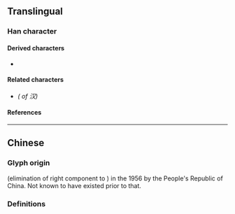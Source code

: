 {{also|漢}}
{{character info}}
==Translingual==
{{stroke order|strokes=5}}

===Han character===
{{Han char|rn=85|rad=水|as=02|sn=5|four=37140|canj=EE|ids=⿰氵又}}

====Derived characters====
* {{l|mul|[[𭇙]]}}

====Related characters====
* {{l|mul|[[漢]]}} ''({{w|Traditional Chinese|Traditional form}} of  汉)''

====References====
{{Han ref|kx=0604.091|hdz=31549.080|uh=6C49}}

----

==Chinese==

===Glyph origin===
{{Han simp|漢}} (elimination of right component to <small>{{l|zh|又}}</small>) in the 1956 {{w|Chinese Character Simplification Scheme}} by the People's Republic of China. Not known to have existed prior to that. <!-- Refer https://zh.wikisource.org/wiki/漢字簡化方案 -->

===Definitions===
{{zh-see|漢}}